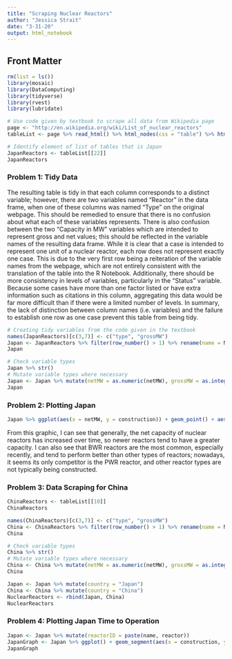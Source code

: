 ---
title: "Scraping Nuclear Reactors"
author: "Jessica Strait"
date: "3-31-20"
output: html_notebook
---

## Front Matter

```{r}
rm(list = ls())
library(mosaic)
library(DataComputing)
library(tidyverse)
library(rvest)
library(lubridate)
```

```{r}
# Use code given by textbook to scrape all data from Wikipedia page
page <- "http://en.wikipedia.org/wiki/List_of_nuclear_reactors"
tableList <- page %>% read_html() %>% html_nodes(css = "table") %>% html_table(fill = TRUE)
```

```{r}
# Identify element of list of tables that is Japan
JapanReactors <- tableList[[22]]
JapanReactors
```

### Problem 1: Tidy Data

The resulting table is tidy in that each column corresponds to a distinct variable; however, there are two variables named "Reactor" in the data frame, when one of these columns was named "Type" on the original webpage. This should be remedied to ensure that there is no confusion about what each of these variables represents. There is also confusion between the two "Capacity in MW" variables which are intended to represent gross and net values; this should be reflected in the variable names of the resulting data frame. While it is clear that a case is intended to represent one unit of a nuclear reactor, each row does not represent exactly one case. This is due to the very first row being a reiteration of the variable names from the webpage, which are not entirely consistent with the translation of the table into the R Notebook. Additionally, there should be more consistency in levels of variables, particularly in the "Status" variable. Because some cases have more than one factor listed or have extra information such as citations in this column, aggregating this data would be far more difficult than if there were a limited number of levels. In summary, the lack of distinction between column names (i.e. variables) and the failure to establish one row as one case prevent this table from being tidy.

```{r}
# Creating tidy variables from the code given in the textbook
names(JapanReactors)[c(3,7)] <- c("type", "grossMW")
Japan <- JapanReactors %>% filter(row_number() > 1) %>% rename(name = Name, reactor = `UnitNo.`, model = Reactor, status = Status, netMW = `Capacity in MW`, construction = `Construction start`, operation = `Commercial operation`, closure = Closure)
Japan
```

```{r}
# Check variable types
Japan %>% str()
# Mutate variable types where necessary
Japan <- Japan %>% mutate(netMW = as.numeric(netMW), grossMW = as.integer(grossMW), reactor = as.integer(reactor)) %>% mutate(construction = dmy(construction), operation = dmy(operation), closure = dmy(closure))
Japan
```

### Problem 2: Plotting Japan

```{r}
Japan %>% ggplot(aes(x = netMW, y = construction)) + geom_point() + aes(color = type) + scale_x_continuous(breaks = seq(100, 2000, by = 100)) + xlab("Net Capacity") + ylab("Construction Date")
```
From this graphic, I can see that generally, the net capacity of nuclear reactors has increased over time, so newer reactors tend to have a greater capacity. I can also see that BWR reactors are the most common, especially recently, and tend to perform better than other types of reactors; nowadays, it seems its only competitor is the PWR reactor, and other reactor types are not typically being constructed.

### Problem 3: Data Scraping for China

```{r}
ChinaReactors <- tableList[[10]]
ChinaReactors
```
```{r}
names(ChinaReactors)[c(3,7)] <- c("type", "grossMW")
China <- ChinaReactors %>% filter(row_number() > 1) %>% rename(name = Name, reactor = `UnitNo.`, model = Reactor, status = Status, netMW = `Capacity in MW`, construction = `Construction start`, operation = `Commercial operation`, closure = Closure)
China
```
```{r}
# Check variable types
China %>% str()
# Mutate variable types where necessary
China <- China %>% mutate(netMW = as.numeric(netMW), grossMW = as.integer(grossMW), reactor = as.integer(reactor)) %>% mutate(construction = dmy(construction), operation = dmy(operation), closure = dmy(closure))
China
```
```{r}
Japan <- Japan %>% mutate(country = "Japan")
China <- China %>% mutate(country = "China")
NuclearReactors <- rbind(Japan, China)
NuclearReactors
```


### Problem 4: Plotting Japan Time to Operation

```{r}
Japan <- Japan %>% mutate(reactorID = paste(name, reactor))
JapanGraph <- Japan %>% ggplot() + geom_segment(aes(x = construction, y = reactorID, xend = operation, yend = reactorID)) + theme(axis.text.y = element_text(angle = 10, size = 6), legend.position = "right") + aes(color = type) + xlab("operation") + geom_point(aes(x = closure, y = reactorID, shape = status))
JapanGraph
```


